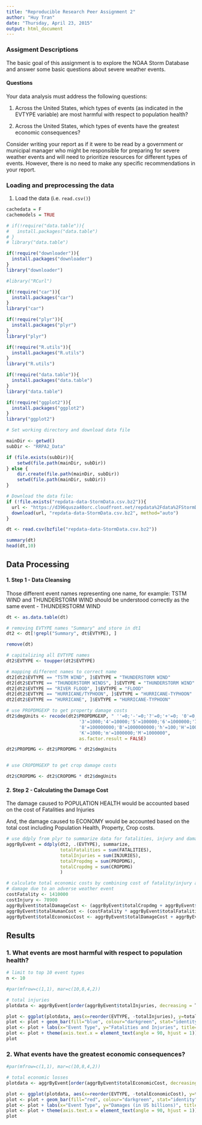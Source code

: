 ```yaml
---
title: "Reproducible Research Peer Assignment 2"
author: "Huy Tran"
date: "Thursday, April 23, 2015"
output: html_document
---
```


### Assigment Descriptions

The basic goal of this assignment is to explore the NOAA Storm Database and answer some basic questions about severe weather events.

#### Questions

Your data analysis must address the following questions:

1. Across the United States, which types of events (as indicated in the EVTYPE variable) are most harmful with respect to population health?

2. Across the United States, which types of events have the greatest economic consequences?

Consider writing your report as if it were to be read by a government or municipal manager who might be responsible for preparing for severe weather events and will need to prioritize resources for different types of events. However, there is no need to make any specific recommendations in your report.


### Loading and preprocessing the data

1. Load the data (i.e. `read.csv()`)

```r
cachedata = F
cachemodels = TRUE

# if(!require("data.table")){
#   install.packages("data.table")
# }
# library("data.table")

if(!require("downloader")){
  install.packages("downloader")
}
library("downloader")

#library("RCurl")

if(!require("car")){
  install.packages("car")
}
library("car")

if(!require("plyr")){
  install.packages("plyr")
}
library("plyr")

if(!require("R.utils")){
  install.packages("R.utils")
}
library("R.utils")

if(!require("data.table")){
  install.packages("data.table")
}
library("data.table")

if(!require("ggplot2")){
  install.packages("ggplot2")
}
library("ggplot2")

```

```r
# Set working directory and download data file 

mainDir <- getwd()
subDir <- "RRPA2_Data"

if (file.exists(subDir)){
    setwd(file.path(mainDir, subDir))
} else {
    dir.create(file.path(mainDir, subDir))
    setwd(file.path(mainDir, subDir))
}

# Download the data file:
if (!file.exists("repdata-data-StormData.csv.bz2")){
  url <- "https://d396qusza40orc.cloudfront.net/repdata%2Fdata%2FStormData.csv.bz2"
  download(url, "repdata-data-StormData.csv.bz2", method="auto")
}

dt <- read.csv(bzfile("repdata-data-StormData.csv.bz2"))

```

```r
summary(dt)
head(dt,10)
```

## Data Processing

#### 1. Step 1 - Data Cleansing
Those different event names representing one name, for example: TSTM WIND and THUNDERSTORM WIND should be understood correctly as the same event - THUNDERSTORM WIND

```r

dt <- as.data.table(dt)

# removing EVTYPE names "Summary" and store in dt1
dt2 <- dt[!grepl("Summary", dt$EVTYPE), ]

remove(dt)

# capitalizing all EVTYPE names
dt2$EVTYPE <- toupper(dt2$EVTYPE)

# mapping different names to correct name
dt2[dt2$EVTYPE == "TSTM WIND", ]$EVTYPE = "THUNDERSTORM WIND"
dt2[dt2$EVTYPE == "THUNDERSTORM WINDS", ]$EVTYPE = "THUNDERSTORM WIND"
dt2[dt2$EVTYPE == "RIVER FLOOD", ]$EVTYPE = "FLOOD"
dt2[dt2$EVTYPE == "HURRICANE/TYPHOON", ]$EVTYPE = "HURRICANE-TYPHOON"
dt2[dt2$EVTYPE == "HURRICANE", ]$EVTYPE = "HURRICANE-TYPHOON"

# use PROPDMGEXP to get property damage costs
dt2$dmgUnits <- recode(dt2$PROPDMGEXP, " ''=0;'-'=0;'?'=0;'+'=0; '0'=0;'1'=10;'2'=100;
                           '3'=1000;'4'=10000;'5'=100000;'6'=1000000;'7'=10000000;
                           '8'=100000000;'B'=1000000000;'h'=100;'H'=100; 'k'=1000;
                           'K'=1000;'m'=1000000;'M'=1000000", 
                           as.factor.result = FALSE)

dt2$PROPDMG <- dt2$PROPDMG * dt2$dmgUnits


# use CROPDMGEXP to get crop damage costs

dt2$CROPDMG <- dt2$CROPDMG * dt2$dmgUnits

```

#### 2. Step 2 - Calculating the Damage Cost

The damage caused to POPULATION HEALTH would be accounted based on the cost of Fatalities and Injuries

And, the damage caused to ECONOMY would be accounted based on the total cost including Population Health, Property, Crop costs.

```r
# use ddply from plyr to summarize data for fatalities, injury and damage grouped per event type
aggrByEvent = ddply(dt2, .(EVTYPE), summarize, 
                    totalFatalities = sum(FATALITIES), 
                    totalInjuries = sum(INJURIES), 
                    totalPropdmg = sum(PROPDMG),
                    totalCropdmg = sum(CROPDMG)
                    )

# calculate total economic costs by combining cost of fatality/injury and crop/property
# damage due to an adverse weather event
costFatality <- 1410000
costInjury <- 78900
aggrByEvent$totalDamageCost <- (aggrByEvent$totalCropdmg + aggrByEvent$totalPropdmg)/1e9
aggrByEvent$totalHumanCost <- (costFatality * aggrByEvent$totalFatalities + costInjury * aggrByEvent$totalInjuries)/1e9
aggrByEvent$totalEconomicCost <- aggrByEvent$totalDamageCost + aggrByEvent$totalHumanCost
```

## Results

### 1. What events are most harmful with respect to population health?

```r
# limit to top 10 event types
n <- 10

#par(mfrow=c(1,1), mar=c(10,8,4,2))

# total injuries
plotdata <- aggrByEvent[order(aggrByEvent$totalInjuries, decreasing = T), ][1:n, ]

plot <- ggplot(plotdata, aes(x=reorder(EVTYPE, -totalInjuries), y=totalInjuries))
plot <- plot + geom_bar(fill="blue", colour="darkgreen", stat="identity") + coord_flip() 
plot <- plot + labs(x="Event Type", y="Fatalities and Injuries", title="Top 10 most harmful to Population Health in the US")
plot <- plot + theme(axis.text.x = element_text(angle = 90, hjust = 1))
plot


```

### 2. What events have the greatest economic consequences?

```r
#par(mfrow=c(1,1), mar=c(10,8,4,2))

# total economic losses   
plotdata <- aggrByEvent[order(aggrByEvent$totalEconomicCost, decreasing = T), ][1:n, ]

plot <- ggplot(plotdata, aes(x=reorder(EVTYPE, -totalEconomicCost), y=totalEconomicCost/10))
plot <- plot + geom_bar(fill="red", colour="darkgreen", stat="identity") + coord_flip() 
plot <- plot + labs(x="Event Type", y="Damages (in US billions)", title="Top 10 greatest Economic Consequences in the US")
plot <- plot + theme(axis.text.x = element_text(angle = 90, hjust = 1)) 
plot

```
